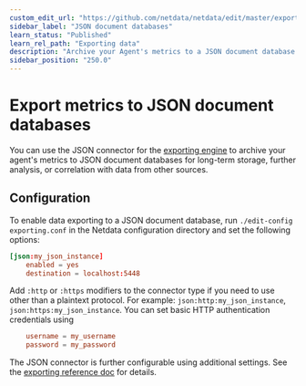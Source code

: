 ```yaml
---
custom_edit_url: "https://github.com/netdata/netdata/edit/master/exporting/json/README.md"
sidebar_label: "JSON document databases"
learn_status: "Published"
learn_rel_path: "Exporting data"
description: "Archive your Agent's metrics to a JSON document database for long-term storage, further analysis, or correlation with data from other sources."
sidebar_position: "250.0"
---
```



# Export metrics to JSON document databases

You can use the JSON connector for the [exporting engine](/docs/exporting-data/exporting-reference) to archive your agent's metrics to JSON
document databases for long-term storage, further analysis, or correlation with data from other sources.

## Configuration

To enable data exporting to a JSON document database, run `./edit-config exporting.conf` in the Netdata configuration
directory and set the following options:

```conf
[json:my_json_instance]
    enabled = yes
    destination = localhost:5448
```

Add `:http` or `:https` modifiers to the connector type if you need to use other than a plaintext protocol. For example: `json:http:my_json_instance`,
`json:https:my_json_instance`. You can set basic HTTP authentication credentials using

```conf
    username = my_username
    password = my_password
```

The JSON connector is further configurable using additional settings. See 
the [exporting reference doc](/docs/exporting-data/exporting-reference#options) for details.


